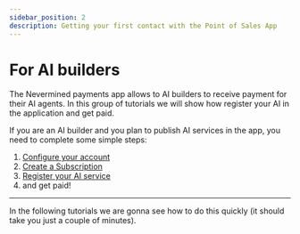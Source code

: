 ```yaml
---
sidebar_position: 2
description: Getting your first contact with the Point of Sales App
---
```


# For AI builders

The Nevermined payments app allows to AI builders to receive payment for their AI agents. In this group of tutorials we will show how register your AI in the application and get paid.

If you are an AI builder and you plan to publish AI services in the app, you need to complete some simple steps:

1. [Configure your account](configure-account)
2. [Create a Subscription](create-subscription)
3. [Register your AI service](register-webservice)
4. and get paid!

--- 

In the following tutorials we are gonna see how to do this quickly (it should take you just a couple of minutes).


<DocCardList />
